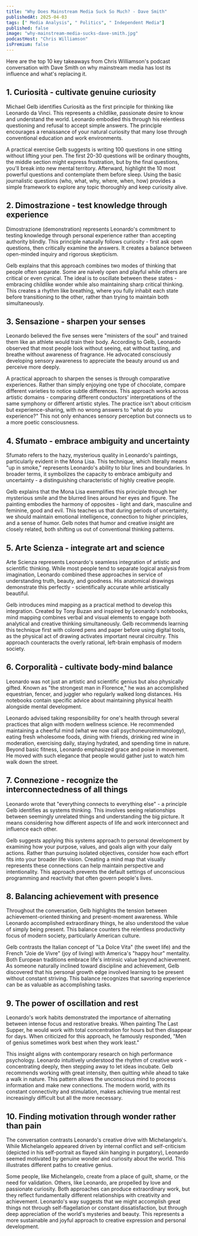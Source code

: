 ```yaml
---
title: "Why Does Mainstream Media Suck So Much? - Dave Smith"
publishedAt: 2025-04-03
tags: [" Media Analysis", " Politics", " Independent Media"]
published: false
image: "why-mainstream-media-sucks-dave-smith.jpg"
podcastHost: "Chris Williamson"
isPremium: false
---
```



<PodcastSummaryPageLayout frontmatter={frontmatter}>

Here are the top 10 key takeaways from Chris Williamson's podcast conversation with Dave Smith on why mainstream media has lost its influence and what's replacing it.

## 1. Curiosità - cultivate genuine curiosity

Michael Gelb identifies Curiosità as the first principle for thinking like Leonardo da Vinci. This represents a childlike, passionate desire to know and understand the world. Leonardo embodied this through his relentless questioning and refusal to accept simple answers. The principle encourages a renaissance of your natural curiosity that many lose through conventional education and work environments.

A practical exercise Gelb suggests is writing 100 questions in one sitting without lifting your pen. The first 20-30 questions will be ordinary thoughts, the middle section might express frustration, but by the final questions, you'll break into new mental territory. Afterward, highlight the 10 most powerful questions and contemplate them before sleep. Using the basic journalistic questions (who, what, why, where, when, how) provides a simple framework to explore any topic thoroughly and keep curiosity alive.

## 2. Dimostrazione - test knowledge through experience

Dimostrazione (demonstration) represents Leonardo's commitment to testing knowledge through personal experience rather than accepting authority blindly. This principle naturally follows curiosity - first ask open questions, then critically examine the answers. It creates a balance between open-minded inquiry and rigorous skepticism.

Gelb explains that this approach combines two modes of thinking that people often separate. Some are naively open and playful while others are critical or even cynical. The ideal is to oscillate between these states - embracing childlike wonder while also maintaining sharp critical thinking. This creates a rhythm like breathing, where you fully inhabit each state before transitioning to the other, rather than trying to maintain both simultaneously.

## 3. Sensazione - sharpen your senses

Leonardo believed the five senses were "ministers of the soul" and trained them like an athlete would train their body. According to Gelb, Leonardo observed that most people look without seeing, eat without tasting, and breathe without awareness of fragrance. He advocated consciously developing sensory awareness to appreciate the beauty around us and perceive more deeply.

A practical approach to sharpen the senses is through comparative experiences. Rather than simply enjoying one type of chocolate, compare different varieties to notice subtle differences. This approach works across artistic domains - comparing different conductors' interpretations of the same symphony or different artistic styles. The practice isn't about criticism but experience-sharing, with no wrong answers to "what do you experience?" This not only enhances sensory perception but connects us to a more poetic consciousness.

## 4. Sfumato - embrace ambiguity and uncertainty

Sfumato refers to the hazy, mysterious quality in Leonardo's paintings, particularly evident in the Mona Lisa. This technique, which literally means "up in smoke," represents Leonardo's ability to blur lines and boundaries. In broader terms, it symbolizes the capacity to embrace ambiguity and uncertainty - a distinguishing characteristic of highly creative people.

Gelb explains that the Mona Lisa exemplifies this principle through her mysterious smile and the blurred lines around her eyes and figure. The painting embodies the harmony of opposites - light and dark, masculine and feminine, good and evil. This teaches us that during periods of uncertainty, we should maintain emotional intelligence, connection to higher principles, and a sense of humor. Gelb notes that humor and creative insight are closely related, both shifting us out of conventional thinking patterns.

## 5. Arte Scienza - integrate art and science

Arte Scienza represents Leonardo's seamless integration of artistic and scientific thinking. While most people tend to separate logical analysis from imagination, Leonardo combined these approaches in service of understanding truth, beauty, and goodness. His anatomical drawings demonstrate this perfectly - scientifically accurate while artistically beautiful.

Gelb introduces mind mapping as a practical method to develop this integration. Created by Tony Buzan and inspired by Leonardo's notebooks, mind mapping combines verbal and visual elements to engage both analytical and creative thinking simultaneously. Gelb recommends learning this technique first with colored pens and paper before using digital tools, as the physical act of drawing activates important neural circuitry. This approach counteracts the overly rational, left-brain emphasis of modern society.

## 6. Corporalità - cultivate body-mind balance

Leonardo was not just an artistic and scientific genius but also physically gifted. Known as "the strongest man in Florence," he was an accomplished equestrian, fencer, and juggler who regularly walked long distances. His notebooks contain specific advice about maintaining physical health alongside mental development.

Leonardo advised taking responsibility for one's health through several practices that align with modern wellness science. He recommended maintaining a cheerful mind (what we now call psychoneuroimmunology), eating fresh wholesome foods, dining with friends, drinking red wine in moderation, exercising daily, staying hydrated, and spending time in nature. Beyond basic fitness, Leonardo emphasized grace and poise in movement. He moved with such elegance that people would gather just to watch him walk down the street.

## 7. Connezione - recognize the interconnectedness of all things

Leonardo wrote that "everything connects to everything else" - a principle Gelb identifies as systems thinking. This involves seeing relationships between seemingly unrelated things and understanding the big picture. It means considering how different aspects of life and work interconnect and influence each other.

Gelb suggests applying this systems approach to personal development by examining how your purpose, values, and goals align with your daily actions. Rather than pursuing isolated objectives, consider how each effort fits into your broader life vision. Creating a mind map that visually represents these connections can help maintain perspective and intentionality. This approach prevents the default settings of unconscious programming and reactivity that often govern people's lives.

## 8. Balancing achievement with presence

Throughout the conversation, Gelb highlights the tension between achievement-oriented thinking and present-moment awareness. While Leonardo accomplished extraordinary things, he also understood the value of simply being present. This balance counters the relentless productivity focus of modern society, particularly American culture.

Gelb contrasts the Italian concept of "La Dolce Vita" (the sweet life) and the French "Joie de Vivre" (joy of living) with America's "happy hour" mentality. Both European traditions embrace life's intrinsic value beyond achievement. As someone naturally inclined toward discipline and achievement, Gelb discovered that his personal growth edge involved learning to be present without constant striving. This balance recognizes that savoring experience can be as valuable as accomplishing tasks.

## 9. The power of oscillation and rest

Leonardo's work habits demonstrated the importance of alternating between intense focus and restorative breaks. When painting The Last Supper, he would work with total concentration for hours but then disappear for days. When criticized for this approach, he famously responded, "Men of genius sometimes work best when they work least."

This insight aligns with contemporary research on high performance psychology. Leonardo intuitively understood the rhythm of creative work - concentrating deeply, then stepping away to let ideas incubate. Gelb recommends working with great intensity, then quitting while ahead to take a walk in nature. This pattern allows the unconscious mind to process information and make new connections. The modern world, with its constant connectivity and stimulation, makes achieving true mental rest increasingly difficult but all the more necessary.

## 10. Finding motivation through wonder rather than pain

The conversation contrasts Leonardo's creative drive with Michelangelo's. While Michelangelo appeared driven by internal conflict and self-criticism (depicted in his self-portrait as flayed skin hanging in purgatory), Leonardo seemed motivated by genuine wonder and curiosity about the world. This illustrates different paths to creative genius.

Some people, like Michelangelo, create from a place of guilt, shame, or the need for validation. Others, like Leonardo, are propelled by love and passionate curiosity. Both approaches can produce extraordinary work, but they reflect fundamentally different relationships with creativity and achievement. Leonardo's way suggests that we might accomplish great things not through self-flagellation or constant dissatisfaction, but through deep appreciation of the world's mysteries and beauty. This represents a more sustainable and joyful approach to creative expression and personal development.

</PodcastSummaryPageLayout>
